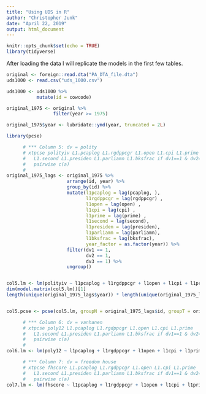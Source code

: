 ```yaml
---
title: "Using UDS in R"
author: "Christopher Junk"
date: "April 22, 2019"
output: html_document
---
```


```r
knitr::opts_chunk$set(echo = TRUE)
library(tidyverse)
```
After loading the data I will replicate the models in the first few tables. 
```r

original <- foreign::read.dta("PA_DTA_file.dta")
uds1000 <- read.csv("uds_1000.csv")

uds1000 <- uds1000 %>% 
           mutate(id = cowcode)

original_1975 <- original %>% 
                 filter(year >= 1975)

original_1975$year <- lubridate::ymd(year, truncated = 2L)
```

```r
library(pcse)

      # *** Column 5: dv = polity
      # xtpcse polityiv L1.pcaplog L1.rgdppcgr L1.open L1.cpi L1.prime
      #   L1.second L1.presiden L1.parliamn L1.bksfrac if dv1==1 & dv2==1 & dv3==1,
      #   pairwise c(a)
      # 
original_1975_lags <- original_1975 %>% 
                      arrange(id, year) %>% 
                      group_by(id) %>% 
                      mutate(l1pcaplog = lag(pcaplog, ),
                             l1rgdppcgr = lag(rgdppcgr) ,
                             l1open = lag(open) ,
                             l1cpi = lag(cpi) ,
                             l1prime = lag(prime) ,
                             l1second = lag(second),
                             l1presiden = lag(presiden),
                             l1parliamn = lag(parliamn),
                             l1bksfrac = lag(bksfrac),
                             year_factor = as.factor(year)) %>% 
                      filter(dv1 == 1, 
                             dv2 == 1, 
                             dv3 == 1) %>% 
                      ungroup()


col5.lm <- lm(polityiv ~ l1pcaplog + l1rgdppcgr + l1open + l1cpi + l1prime + l1second + l1presiden + l1parliamn + l1bksfrac, data = original_1975_lags)
dim(model.matrix(col5.lm))[1]
length(unique(original_1975_lags$year)) * length(unique(original_1975_lags$id))


col5.pcse <- pcse(col5.lm, groupN = original_1975_lags$id, groupT = original_1975_lags$year, pairwise = T)

      # *** Column 6: dv = vanhanen
      # xtpcse poly12 L1.pcaplog L1.rgdppcgr L1.open L1.cpi L1.prime
      #   L1.second L1.presiden L1.parliamn L1.bksfrac if dv1==1 & dv2==1 & dv3==1,
      #   pairwise c(a)
      # 
col6.lm <- lm(poly12 ~ l1pcaplog + l1rgdppcgr + l1open + l1cpi + l1prime + l1second + l1presiden + l1parliamn + l1bksfrac, data = original_1975_lags)

      # *** Column 7: dv = freedom house
      # xtpcse fhscore L1.pcaplog L1.rgdppcgr L1.open L1.cpi L1.prime
      #   L1.second L1.presiden L1.parliamn L1.bksfrac if dv1==1 & dv2==1 & dv3==1,
      #   pairwise c(a)
col7.lm <- lm(fhscore ~ l1pcaplog + l1rgdppcgr + l1open + l1cpi + l1prime + l1second + l1presiden + l1parliamn + l1bksfrac, data = original_1975_lags)

```

